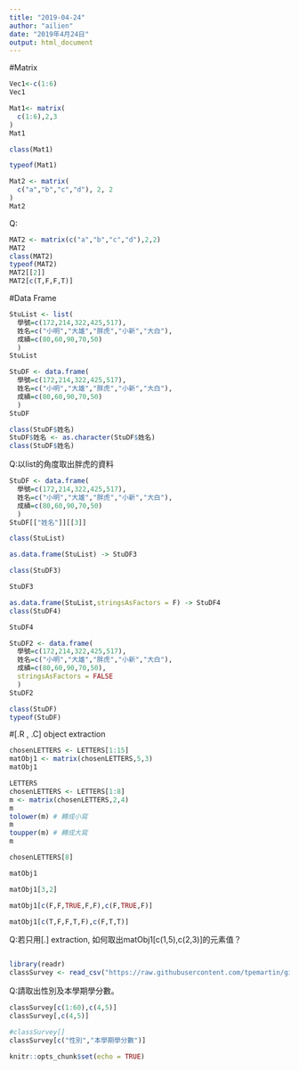 ```yaml
---
title: "2019-04-24"
author: "ailien"
date: "2019年4月24日"
output: html_document
---
```

#Matrix
```r
Vec1<-c(1:6)
Vec1
```

```r
Mat1<- matrix(
  c(1:6),2,3
)
Mat1
```

```r
class(Mat1)
```

```r
typeof(Mat1)
```




```r
Mat2 <- matrix(
  c("a","b","c","d"), 2, 2
)
Mat2
```

Q:
```r
MAT2 <- matrix(c("a","b","c","d"),2,2)
MAT2
class(MAT2)
typeof(MAT2)
MAT2[[2]]
MAT2[c(T,F,F,T)]
```



#Data Frame

```r
StuList <- list(
  學號=c(172,214,322,425,517),
  姓名=c("小明","大雄","胖虎","小新","大白"),
  成績=c(80,60,90,70,50)
  )
StuList
```


```r
StuDF <- data.frame(
  學號=c(172,214,322,425,517),
  姓名=c("小明","大雄","胖虎","小新","大白"),
  成績=c(80,60,90,70,50)
  )
StuDF 
```

```r
class(StuDF$姓名)
StuDF$姓名 <- as.character(StuDF$姓名)
class(StuDF$姓名)
```

Q:以list的角度取出胖虎的資料
```r
StuDF <- data.frame(
  學號=c(172,214,322,425,517),
  姓名=c("小明","大雄","胖虎","小新","大白"),
  成績=c(80,60,90,70,50)
  )
StuDF[["姓名"]][[3]]
```

```r
class(StuList)
```

```r
as.data.frame(StuList) -> StuDF3

class(StuDF3)
```

```r
StuDF3
```

```r
as.data.frame(StuList,stringsAsFactors = F) -> StuDF4
class(StuDF4)
```

```r
StuDF4
```

```r
StuDF2 <- data.frame(
  學號=c(172,214,322,425,517),
  姓名=c("小明","大雄","胖虎","小新","大白"),
  成績=c(80,60,90,70,50),
  stringsAsFactors = FALSE
  )
StuDF2 
```

```r
class(StuDF)
typeof(StuDF)
```
#[.R , .C] object extraction
```r
chosenLETTERS <- LETTERS[1:15]
matObj1 <- matrix(chosenLETTERS,5,3)
matObj1
```

```r
LETTERS
chosenLETTERS <- LETTERS[1:8]
m <- matrix(chosenLETTERS,2,4)
m
tolower(m) # 轉成小寫
m
toupper(m) # 轉成大寫
m
```



```r
chosenLETTERS[8]
```

```r
matObj1
```
```r
matObj1[3,2] 
```

```r
matObj1[c(F,F,TRUE,F,F),c(F,TRUE,F)]
```
```r
matObj1[c(T,F,F,T,F),c(F,T,T)]
```


Q:若只用[.] extraction, 如何取出matObj1[c(1,5),c(2,3)]的元素值？
```r

```

```r
library(readr)
classSurvey <- read_csv("https://raw.githubusercontent.com/tpemartin/github-data/master/classSurvey.csv")
```
Q:請取出性別及本學期學分數。
```r
classSurvey[c(1:60),c(4,5)]
classSurvey[,c(4,5)]
```

```r
#classSurvey[]
classSurvey[c("性別","本學期學分數")]
```











```r
knitr::opts_chunk$set(echo = TRUE)
```

